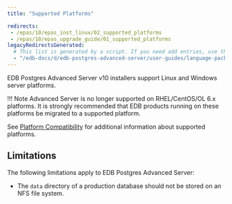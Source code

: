 ```yaml
---
title: "Supported Platforms"

redirects:
 - /epas/10/epas_inst_linux/02_supported_platforms
 - /epas/10/epas_upgrade_guide/01_supported_platforms
legacyRedirectsGenerated:
  # This list is generated by a script. If you need add entries, use the `legacyRedirects` key.
  - "/edb-docs/d/edb-postgres-advanced-server/user-guides/language-pack-guide/10/EDB_Postgres_Language_Pack_Guide.1.03.html"
---
```


EDB Postgres Advanced Server v10 installers support Linux and Windows server platforms. 

!!! Note
    Advanced Server is no longer supported on RHEL/CentOS/OL 6.x platforms. It is strongly recommended that EDB products running on these platforms be migrated to a supported platform.

See [Platform Compatibility](https://www.enterprisedb.com/platform-compatibility#epas)
 for additional information about supported platforms.

## Limitations

The following limitations apply to EDB Postgres Advanced Server:

-   The `data` directory of a production database should not be stored on an NFS file system.